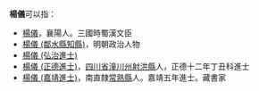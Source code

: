 '''楊儀'''可以指：
* [[楊儀|楊儀]]，襄陽人。三國時蜀漢文臣
* [[楊儀_(鄰水縣知縣)|楊儀 (鄰水縣知縣)]]，明朝政治人物
* [[楊儀_(弘治進士)|楊儀 (弘治進士)]]
* [[楊儀_(正德進士)|楊儀 (正德進士)]]，[[四川省|四川省]][[潼川州|潼川州]][[射洪縣|射洪縣]]人，正德十二年丁丑科進士
* [[楊儀_(嘉靖進士)|楊儀 (嘉靖進士)]]，南直隸[[常熟縣|常熟縣]]人。嘉靖五年進士。藏書家

{{Disambig|Cat=二字杨姓人名消歧义|yi}}